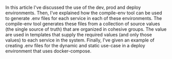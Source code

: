 In this article I've discussed the use of the dev, prod and deploy environments. Then, I've explained how
the compile-env tool can be used to generate .env files for each service in each of these environments.
The compile-env tool generates these files from a collection of source values (the single source of truth) that
are organized in cohesive groups. The value are used in templates that supply the required values
(and only those values) to each service in the system. Finally, I've given an example of creating .env files
for the dynamic and static use-case in a deploy environment that uses docker-compose.